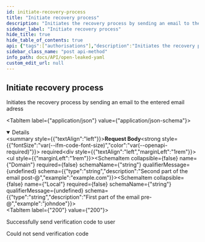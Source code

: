 ```yaml
---
id: initiate-recovery-process
title: "Initiate recovery process"
description: "Initiates the recovery process by sending an email to the entered email adress"
sidebar_label: "Initiate recovery process"
hide_title: true
hide_table_of_contents: true
api: {"tags":["authorisations"],"description":"Initiates the recovery process by sending an email to the entered email adress","requestBody":{"content":{"application/json":{"schema":{"type":"object","properties":{"Domain":{"type":"string","description":"Second part of the email post-@","example":"example.com"},"Local":{"type":"string","description":"First part of the email pre-@","example":"johndoe"}},"example":{"Domain":"example.com","Local":"johndoe"},"title":"Recover"}}},"required":true},"responses":{"200":{"description":"Successfully send verification code to user"},"400":{"description":"Could not send verification code"}},"method":"post","path":"/api/auth/recover","servers":[{"url":"https://virtserver.swaggerhub.com/Peetzie/OpenLeaked/1.7.1","description":"SwaggerHub API Auto Mocking"},{"url":"localhost","description":"Local running server"},{"url":"open-leaked.compute.dtu.dk","description":"DTU Compute VPN Required"}],"securitySchemes":{"basicAuth":{"type":"http","scheme":"basic"}},"jsonRequestBodyExample":{"Domain":"example.com","Local":"johndoe"},"info":{"title":"Open Leaked YAML","description":"## Introduction\nThis API is documented in **OpenAPI** format. \n\n## OpenAPI Specification\nThis API is documented in **OpenAPI format** and is based on\n[Petstore sample](http://petstore.swagger.io/) provided by [swagger.io](http://swagger.io) team.\n\n## Authentication\nThe application makes uses of build in authentication. Some of the client calls will be restricted. Use the HTTP basic form to authorize. ","contact":{"name":"Open Leaked","url":"https://github.com/Open-Leaked/Monorepo","email":"openleaked@gmail.com"},"license":{"name":"Apache 2.0","url":"http://www.apache.org/licenses/LICENSE-2.0.html"},"version":"2.0.1","x-logo":{"url":"https://raw.githubusercontent.com/Open-Leaked/Monorepo/main/Assets/logo/png/logo-white.png?token=GHSAT0AAAAAACB2FNOUZBLHC6LN6IMED47EZC3SB3Q","altText":"Open-Leaked Logo"}},"postman":{"name":"Initiate recovery process","description":{"content":"Initiates the recovery process by sending an email to the entered email adress","type":"text/plain"},"url":{"path":["api","auth","recover"],"host":["{{baseUrl}}"],"query":[],"variable":[]},"header":[{"key":"Content-Type","value":"application/json"}],"method":"POST","body":{"mode":"raw","raw":"\"\"","options":{"raw":{"language":"json"}}}}}
sidebar_class_name: "post api-method"
info_path: docs/API/open-leaked-yaml
custom_edit_url: null
---
```



## Initiate recovery process



Initiates the recovery process by sending an email to the entered email adress

<MimeTabs><TabItem label={"application/json"} value={"application/json-schema"}><details style={{}} data-collapsed={false} open={true}><summary style={{"textAlign":"left"}}><strong>Request Body</strong><strong style={{"fontSize":"var(--ifm-code-font-size)","color":"var(--openapi-required)"}}> required</strong></summary><div style={{"textAlign":"left","marginLeft":"1rem"}}></div><ul style={{"marginLeft":"1rem"}}><SchemaItem collapsible={false} name={"Domain"} required={false} schemaName={"string"} qualifierMessage={undefined} schema={{"type":"string","description":"Second part of the email post-@","example":"example.com"}}></SchemaItem><SchemaItem collapsible={false} name={"Local"} required={false} schemaName={"string"} qualifierMessage={undefined} schema={{"type":"string","description":"First part of the email pre-@","example":"johndoe"}}></SchemaItem></ul></details></TabItem></MimeTabs><div><ApiTabs><TabItem label={"200"} value={"200"}><div>

Successfully send verification code to user

</div><div></div></TabItem><TabItem label={"400"} value={"400"}><div>

Could not send verification code

</div><div></div></TabItem></ApiTabs></div>
      